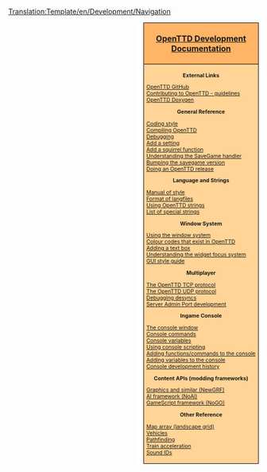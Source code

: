 <noinclude>[[Translation:Template/en/Development/Navigation]]</noinclude><div style="float:right; padding-left:12px; background:#ffffff;">
<div style="width:220px; border:1px solid #000000; background:#ffb466; padding:5px; -moz-border-radius-topleft:5px; -moz-border-radius-topright:5px; font-size: 12pt;">
<center><strong><font size="3">[[en/Development/Main Page|OpenTTD Development Documentation]]</font></strong></center>
</div>
<div style="width:220px;  border:1px solid black; border-top-width: 0px; background:#ffd496; padding:5px; -moz-border-radius-bottomleft:5px; -moz-border-radius-bottomright:8px; font-size: 8pt;">

<center>'''External Links'''</center>
[https://github.com/OpenTTD/OpenTTD OpenTTD GitHub]<br />
[https://github.com/OpenTTD/OpenTTD/blob/master/CONTRIBUTING.md Contributing to OpenTTD - guidelines]<br />
[http://docs.openttd.org OpenTTD Doxygen]

<center>'''General Reference'''</center>
[[en/Development/Coding style|Coding style]]<br/>
[[:Category:en/Development/Compiling OpenTTD|Compiling OpenTTD]]<br/>
[[en/Development/Debugging|Debugging]]<br/>
[[en/Archive/Source/OpenTTDDevBlackBook/Settings/AddSetting|Add a setting]]<br/>
[[en/Archive/Source/OpenTTDDevBlackBook/NoAI/Adding a squirrel function|Add a squirrel function]]<br/>
[[en/Archive/Source/OpenTTDDevBlackBook/Map/SaveGame|Understanding the SaveGame handler]]<br/>
[[en/Archive/Source/OpenTTDDevBlackBook/Settings/CreateSavegame|Bumping the savegame version]]<br/>
[[en/Development/Doing an OpenTTD release|Doing an OpenTTD release]]<br/>

<center>'''Language and Strings'''</center>
[[en/Development/Manual of style|Manual of style]]<br/>
[[en/Archive/Source/OpenTTDDevBlackBook/Format of langfiles|Format of langfiles]]<br/>
[[en/Archive/Source/Strings|Using OpenTTD strings]]<br />
[[en/Archive/Source/OpenTTDDevBlackBook/Special strings|List of special strings]]

<center>'''Window System'''</center>
[[en/Archive/Source/OpenTTDDevBlackBook/Window/UseWindows|Using the window system]]<br/>
[[en/Archive/Source/OpenTTDDevBlackBook/Window/Colours|Colour codes that exist in OpenTTD]]<br/>
[[en/Archive/Source/OpenTTDDevBlackBook/Window/TextEdit|Adding a text box]]<br/>
[[en/Archive/Source/OpenTTDDevBlackBook/Window/WidgetFocus|Understanding the widget focus system]]<br/>
[[en/Development/GUI Style Guide|GUI style guide]]<br/>

<center>'''Multiplayer'''</center>
[[en/Archive/Source/OpenTTDDevBlackBook/Network/TCP|The OpenTTD TCP protocol]]<br/>
[[en/Archive/Source/OpenTTDDevBlackBook/Network/UDP|The OpenTTD UDP protocol]]<br/>
[[en/Archive/Source/OpenTTDDevBlackBook/Network/Desync debugging|Debugging desyncs]]<br/>
[[en/Development/Server Admin Port Development|Server Admin Port development]]

<center>'''Ingame Console'''</center>
[[en/Manual/Console|The console window]]<br/>
[[en/Manual/Console|Console commands]]<br/>
[[en/Manual/Console|Console variables]]<br/>
[[en/Archive/Source/OpenTTDDevBlackBook/IConsole/Scripting|Using console scripting]]<br/>
[[en/Archive/Source/OpenTTDDevBlackBook/IConsole/AddFunctions|Adding functions/commands to the console]]<br/>
[[en/Archive/Source/OpenTTDDevBlackBook/IConsole/AddVariables|Adding variables to the console]]<br/>
[[en/Archive/Source/OpenTTDDevBlackBook/IConsole/History|Console development history]]

<center>'''Content APIs (modding frameworks)'''</center>
[[en/Development/NewGRF/Main Page|Graphics and similar (NewGRF)]]<br />
[[en/Development/Script/Main Page|AI framework (NoAI)]]<br />
[[en/Manual/Game script|GameScript framework (NoGO)]]<br/>

<center>'''Other Reference'''</center>
[[en/Archive/Source/Map array (landscape grid)|Map array (landscape grid)]]<br/>
[[en/Archive/Source/OpenTTDDevBlackBook/Simulation/Vehicles|Vehicles]]<br/>
[[en/Archive/Source/OpenTTDDevBlackBook/Simulation/Pathfinding|Pathfinding]]<br/>
[[en/Archive/Source/OpenTTDDevBlackBook/Simulation/Train Acceleration|Train acceleration]]<br/>
[[en/Development/SoundIDs|Sound IDs]]<br/>


</div>
</div>